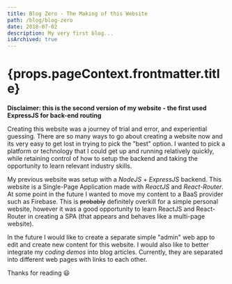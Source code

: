 ```yaml
---
title: Blog Zero - The Making of this Website
path: /blog/blog-zero
date: 2018-07-02
description: My very first blog...
isArchived: true
---
```



<Page>

<h1>{props.pageContext.frontmatter.title}</h1>

**Disclaimer: this is the second version of my website - the first used ExpressJS for back-end routing**

Creating this website was a journey of trial and error, and experiential guessing. There are so many ways to go about creating a website now and its very easy to get lost in trying to pick the "best" option. I wanted to pick a platform or technology that I could get up and running relatively quickly, while retaining control of how to setup the backend and taking the opportunity to learn relevant industry skills.

My previous website was setup with a _NodeJS_ + _ExpressJS_ backend. This website is a Single-Page Application made with _ReactJS_ and _React-Router_. At some point in the future I wanted to move my content to a BaaS provider such as Firebase. This is ~~probably~~ definitely overkill for a simple personal website, however it was a good opportunity to learn ReactJS and React-Router in creating a SPA (that appears and behaves like a multi-page website).

In the future I would like to create a separate simple "admin" web app to edit and create new content for this website. I would also like to better integrate my _coding demos_ into blog articles. Currently, they are separated into different web pages with links to each other.

Thanks for reading 😃

</Page>
